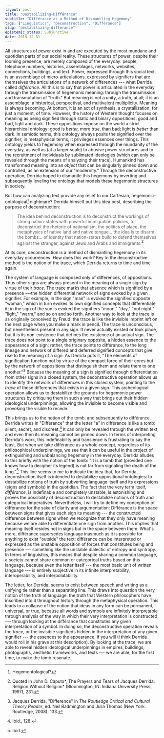 ```yaml
---
layout: post
title: "Destabilizing-Différance"
subtitle: "Différance as a Method of Dismantling Hegemony"
tags: ["Linguistics", "Deconstruction", "Différance"]
slug: "destabilizing-differance"
epistemic_status: Subjunctive
date: 2018-12-31
---
```


All structures of power exist in and are executed by the most mundane and quotidian parts of our social reality. These structures of power, despite their looming presence, are merely composed of the everyday: people, telephone numbers, histories, assemblages, networks, websites, connections, buildings, and text. Power, expressed through this social text, is an assemblage of micro-articulations, expressed by signifiers that are themselves the articulations of a network of differences --- what Derrida called *différance*. All this is to say that power is articulated in the everyday through the transmission of hegemonic meaning: through the transmission and transmutation of "truth." But meaning is not a unity, a truth, at all; it is an assemblage: a historical, perspectival, and multivalent multiplicity. Meaning is always becoming. At bottom, it is an act of synthesis, a crystallization, for just a moment, of time. However, the history of Western thought focuses on meaning as being signified through static and binary oppositions: good and bad, light and dark. These oppositions impose on the world a strict hierarchical ontology: good is *better,* more *true*, than bad; light is *better* than dark. In semiotic terms, this ontology always posits the signified over the signifier; in metaphysical terms, it privileges essences over things. This ontology yields to hegemony when expressed through the mundanity of the everyday, as well as (at a larger scale) to abusive power structures and to the recruitment of individuals by sublimated ideologies (which can only be revealed through the means of analyzing their trace). Humankind has transformed meaning into an *object* that can be singularly pinned down and controlled, as an extension of our "modernity." Through the deconstructive operation, Derrida hoped to dismantle this hegemony by inverting and subsequently leveling the ontology that models these hegemonic structures in society.

But how can analyzing text provide any relief to our Cartesian, hegemonic-ontological[^1] nightmare? Derrida himself put this idea best, describing the purpose of deconstruction:

> The idea behind deconstruction is to deconstruct the workings of strong nation-states with powerful immigration policies, to deconstruct the rhetoric of nationalism, the politics of place, the metaphysics of native land and native tongue... the idea is to disarm the bombs... of identity that nation-states build to defend themselves against the stranger, against Jews and Arabs and immigrants.[^2]

At its core, deconstruction is a method of dismantling hegemony in its everyday occurrences. How does this work? Key to the deconstructive method is the notion of the trace, which Derrida returns to time and time again.

The system of language is composed only of differences, of oppositions. Thus other signs are always present in the meaning of a single sign by virtue of their *trace*. The trace marks that absence which is signified by a presence ---the hidden differential network of signs evoked by a given signifier. For example, in the sign "man" is evoked the signified opposite "woman," which in turn evokes its own signified concepts that differentiate it; in the sign of the sun is evoked the signifiers "moon," "day," "not night," "light," "warm," and so on and so forth. Another way to look at the trace is as originally conceived by Freud: the trace is like the invisible imprint left on the next page when you make a mark in pencil. The trace is unconscious, but nevertheless present in any sign. It never actually existed or took place, but it is its non-existence that defines the existence of an actual sign. The trace does not point to a single originary opposite, a hidden essence to the appearance of a sign; rather, the trace points to différance, to the long lineage and network of differed and deferred signified concepts that give rise to the meaning of a sign. As Derrida puts it, "The elements of signification function not by virtue of the compact force of their cores but by the network of oppositions that distinguish them and relate them to one another."[^3] Because the meaning of a sign is signified through differentiation from other signs in a closed system, the deconstructive operation allows us to identify the network of differences in this closed system, pointing to the *trace* of these differences that exists in a given sign. This archeological operation allows us to destabilize the grounds for hegemonic power structures by critiquing them in such a way that brings out their hidden ideological underpinnings, allowing the invisible to become visible and provoking the visible to recede.

This brings us to the notion of the tomb, and subsequently to différance. Derrida writes in "Différance" that the letter "a" in différance is like a tomb: silent, secret, and discreet.[^4] It can only be revealed through the written text, and even then its meaning cannot be pinned down. In terms of interpreting Derrida's work, this indefinability and transience is frustrating to say the least. But when we take différance as a whole concept, regardless of its philosophical underpinnings, we see that it can be useful in the project of extinguishing and unbalancing hegemony in the everyday. Derrida alludes to this briefly with the notion of the tomb: "It is a tomb that (provided one knows how to decipher its legend) is not far from signaling the death of the king."[^5] This line seems to me to indicate the idea that, for Derrida, deconstruction itself is intended to destabilize oppositional ontologies: to destabilize notions of truth by subverting language itself and its expressions (signs and symbols) in the quotidian. The fact that the very term itself, *différance*, is indefinable and completely unstable, is astonishing and proves the possibility of deconstruction to destabilize notions of truth and categorical imperatives. Nevertheless, I will try to define my conception of différance for the sake of clarity and argumentation: Différance is the space between signs that gives each sign its meaning --- the constructed difference between signs when we recognize that they only have meaning because we are able to differentiate one sign from another. This implies that meaning itself resides not in signs but in the space between them. What's more, différance supersedes language inasmuch as it is possible for anything to exist "outside" the text: différance can be interpreted or expressed as the unstable opposition of forces that constitutes being and presence --- something like the unstable dialectic of entropy and syntropy. In terms of linguistics, this means that despite sharing a common language, a society cannot share common or categorical truths based on this language, because even the letter itself --- the most basic unit of written language --- is entirely subjective in its infinite interpretability, interoperability, and interpolatability.

The letter, for Derrida, seems to exist between speech and writing as a unifying tie rather than a separating line. This draws into question the very notion of the truth of language: the truth that Western philosophers have inscribed into it throughout history through the metaphysical operation. This leads to a collapse of the notion that ideas in any form can be permanent, universal, or true, because all words and symbols are infinitely interpretable through analysis of the way in which their very interpretation is constructed --- through looking at the différance that constitutes any given interpretation of a symbol. In doing so, the deconstructive operation reveals the *trace*, or the invisible signifieds hidden in the interpretation of any given signifier --- the essences to the appearance, if you will (I think Derrida would roll in his grave at this description). By looking at the trace, we are able to reveal hidden ideological underpinnings in empires, buildings, photographs, aesthetic frameworks, and texts --- we are able, for the first time, to make the tomb resonate.

[^1]: Hegemontological?

[^2]: Quoted in John D. Caputo*, The Prayers and Tears of Jacques Derrida: Religion Without Religion* (Bloomington, IN: Indiana University Press, 1997), 231.

[^3]: Jacques Derrida, "Difference" in *The Routledge Critical and Cultural Theory Reader*, ed. Neil Badmington and Julia Thomas (New York: Routledge, 2008), 133.

[^4]: Ibid., 128.

[^5]: Ibid.